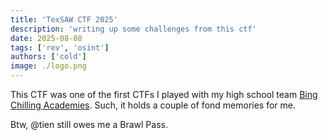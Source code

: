 ```yaml
---
title: 'TexSAW CTF 2025'
description: 'writing up some challenges from this ctf'
date: 2025-08-08
tags: ['rev', 'osint']
authors: ['cold']
image: ./logo.png
---
```



This CTF was one of the first CTFs I played with my high school team [Bing Chilling Academies](https://ctftime.org/team/283028). Such, it holds a couple of fond memories for me.

Btw, @tien still owes me a Brawl Pass.
